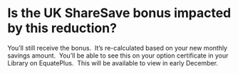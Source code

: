 # Is the UK ShareSave bonus impacted by this reduction?

You’ll still receive the bonus.  It’s re-calculated based on your new monthly savings amount.  You’ll be able to see this on your option certificate in your Library on EquatePlus.  This will be available to view in early December.